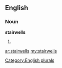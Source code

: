 ==English==

===Noun===
'''stairwells'''

# {{plural of|[[stairwell]]}}

[[Category:English plurals]]

[[ar:stairwells]]
[[my:stairwells]]